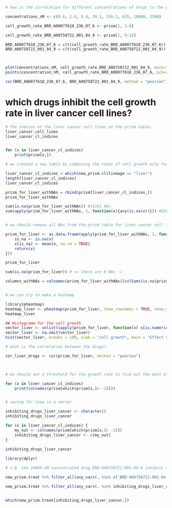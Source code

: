 
```r
# how is the correlation for different concentrations of drugs to the growth rate of the cell lines?

concentrations_nM <- c(0.6, 2.4, 9.8, 39.1, 156.3, 625, 10000, 2500)

cell_growth_rate_BRD_A00077618_236_07_6 <- prism[1, 1:8]

cell_growth_rate_BRD_A00758722_001_04_9 <- prism[1, 9:16]

BRD_A00077618_236_07_6 = c(t(cell_growth_rate_BRD_A00077618_236_07_6))
BRD_A00758722_001_04_9 = c(t(cell_growth_rate_BRD_A00758722_001_04_9))



plot(concentrations_nM, cell_growth_rate_BRD_A00758722_001_04_9, main="ACH_007", xlab="concentrations of drugs in nM", ylab="cell growth rate", pch=20, cex=1.5, col="green" )
points(concentration_nM, cell_growth_rate_BRD_A00077618_236_07_6, pch=20, cex=1.5, col="red")

cor(BRD_A00077618_236_07_6, BRD_A00758722_001_04_9, method = "pearson")

```


# which drugs inhibit the cell growth rate in liver cancer cell lines?

```r
# the indices of the liver cancer cell lines on the prism table:
liver_cancer_cell_lines
liver_cancer_cl_indices


for (x in liver_cancer_cl_indices)
    print(prism[x,])

# we created a new table by combining the rates of cell growth only for liver cancer cell lines:

liver_cancer_cl_indices = which(new_prism.cl$lineage == "liver")
length(liver_cancer_cl_indices)
liver_cancer_cl_indices

prism_for_liver_withNAs = rbind(prism[liver_cancer_cl_indices,])
prism_for_liver_withNAs

sum(is.na(prism_for_liver_withNAs)) #15191 NAs
sum(apply(prism_for_liver_withNAs, 2, function(x){any(is.na(x))})) #6560 Spalten mit NA`s


# we should remove all NAs from the prism table for liver cancer cell lines and substitute the NAs with the mean value of columns.

prism_for_liver <- as.data.frame(apply(prism_for_liver_withNAs, 2, function(x) {
    is_na <- is.na(x)
    x[is_na] <- mean(x, na.rm = TRUE)
    return(x)
}))

prism_for_liver

sum(is.na(prism_for_liver)) # => there are 0 NAs :)

columns_withNAs = colnames(prism_for_liver_withNAs)[colSums(is.na(prism_for_liver_withNAs)) > 0]


# we can try to make a heatmap

library(pheatmap)
heatmap_liver <- pheatmap(prism_for_liver, show_rownames = TRUE, show_colnames = FALSE)
heatmap_liver

## Histogramm for the cell growth
vector_liver <- unlist(sapply(prism_for_liver, function(x) x[is.numeric(x)]))
vector_liver <- na.omit(vector_liver)
hist(vector_liver, breaks = 100, xlab = "cell growth", main = "Effect of the drugs on the cell growth", xlim = c(-6, 2)); abline(v = mean(vector_liver, na.rm = TRUE), col = "blue", lwd = 2, lty = 3); abline(v = median(vector_liver, na.rm = TRUE), col = "green", lwd = 2, lty= 3); legend("topright", legend = c("mean", "median"), col = c("blue", "green"), lwd = 2, lty = 3)
```



```r

# what is the correlation between the drugs?

cor_liver_drugs <- cor(prism_for_liver, method = "pearson")



# we should set a threshold for the growth rate to find out the most effective drugs to stop cell growth.

for (x in liver_cancer_cl_indices)
    print(colnames(prism[which(prism[x,]< -2)]))


# saving for-loop in a vector

inhibiting_drugs_liver_cancer <- character()
inhibiting_drugs_liver_cancer

for (x in liver_cancer_cl_indices) {
    my_out <- colnames(prism[which(prism[x,]< -2)])
    inhibiting_drugs_liver_cancer <- c(my_out)
}
    
inhibiting_drugs_liver_cancer

library(dplyr)

# z.B. the 10000 nM concentrated drug BRD-A00758722-001-04-9 inhibits the cell growth and we find out its mechanism from the table new_prism.treat:

new_prism.treat %>% filter_all(any_vars(. %in% c('BRD-A00758722-001-04-9')))

new_prism.treat %>% filter_all(any_vars(. %in% inhibiting_drugs_liver_cancer))


which(new_prism.treat[inhibiting_drugs_liver_cancer,])



```

